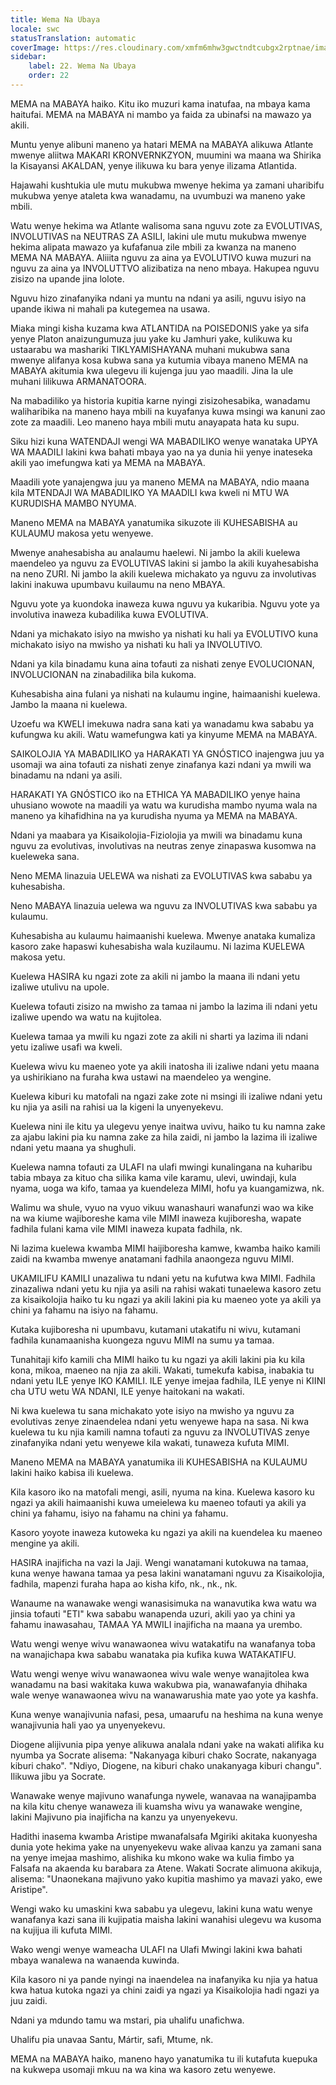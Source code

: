 ```yaml
---
title: Wema Na Ubaya
locale: swc
statusTranslation: automatic
coverImage: https://res.cloudinary.com/xmfm6mhw3gwctndtcubgx2rptnae/image/upload/v1740337243/small_cover_educacion_fundamental_a051170f1c.webp
sidebar:
    label: 22. Wema Na Ubaya
    order: 22
---
```

MEMA na MABAYA haiko. Kitu iko muzuri kama inatufaa, na mbaya kama haitufai. MEMA na MABAYA ni mambo ya faida za ubinafsi na mawazo ya akili.

Muntu yenye alibuni maneno ya hatari MEMA na MABAYA alikuwa Atlante mwenye aliitwa MAKARI KRONVERNKZYON, muumini wa maana wa Shirika la Kisayansi AKALDAN, yenye ilikuwa ku bara yenye ilizama Atlantida.

Hajawahi kushtukia ule mutu mukubwa mwenye hekima ya zamani uharibifu mukubwa yenye ataleta kwa wanadamu, na uvumbuzi wa maneno yake mbili.

Watu wenye hekima wa Atlante walisoma sana nguvu zote za EVOLUTIVAS, INVOLUTIVAS na NEUTRAS ZA ASILI, lakini ule mutu mukubwa mwenye hekima alipata mawazo ya kufafanua zile mbili za kwanza na maneno MEMA NA MABAYA. Aliiita nguvu za aina ya EVOLUTIVO kuwa muzuri na nguvu za aina ya INVOLUTTVO alizibatiza na neno mbaya. Hakupea nguvu zisizo na upande jina lolote.

Nguvu hizo zinafanyika ndani ya muntu na ndani ya asili, nguvu isiyo na upande ikiwa ni mahali pa kutegemea na usawa.

Miaka mingi kisha kuzama kwa ATLANTIDA na POISEDONIS yake ya sifa yenye Platon anaizungumuza juu yake ku Jamhuri yake, kulikuwa ku ustaarabu wa mashariki TIKLYAMISHAYANA muhani mukubwa sana mwenye alifanya kosa kubwa sana ya kutumia vibaya maneno MEMA na MABAYA akitumia kwa ulegevu ili kujenga juu yao maadili. Jina la ule muhani lilikuwa ARMANATOORA.

Na mabadiliko ya historia kupitia karne nyingi zisizohesabika, wanadamu waliharibika na maneno haya mbili na kuyafanya kuwa msingi wa kanuni zao zote za maadili. Leo maneno haya mbili mutu anayapata hata ku supu.

Siku hizi kuna WATENDAJI wengi WA MABADILIKO wenye wanataka UPYA WA MAADILI lakini kwa bahati mbaya yao na ya dunia hii yenye inateseka akili yao imefungwa kati ya MEMA na MABAYA.

Maadili yote yanajengwa juu ya maneno MEMA na MABAYA, ndio maana kila MTENDAJI WA MABADILIKO YA MAADILI kwa kweli ni MTU WA KURUDISHA MAMBO NYUMA.

Maneno MEMA na MABAYA yanatumika sikuzote ili KUHESABISHA au KULAUMU makosa yetu wenyewe.

Mwenye anahesabisha au analaumu haelewi. Ni jambo la akili kuelewa maendeleo ya nguvu za EVOLUTIVAS lakini si jambo la akili kuyahesabisha na neno ZURI. Ni jambo la akili kuelewa michakato ya nguvu za involutivas lakini inakuwa upumbavu kuilaumu na neno MBAYA.

Nguvu yote ya kuondoka inaweza kuwa nguvu ya kukaribia. Nguvu yote ya involutiva inaweza kubadilika kuwa EVOLUTIVA.

Ndani ya michakato isiyo na mwisho ya nishati ku hali ya EVOLUTIVO kuna michakato isiyo na mwisho ya nishati ku hali ya INVOLUTIVO.

Ndani ya kila binadamu kuna aina tofauti za nishati zenye EVOLUCIONAN, INVOLUCIONAN na zinabadilika bila kukoma.

Kuhesabisha aina fulani ya nishati na kulaumu ingine, haimaanishi kuelewa. Jambo la maana ni kuelewa.

Uzoefu wa KWELI imekuwa nadra sana kati ya wanadamu kwa sababu ya kufungwa ku akili. Watu wamefungwa kati ya kinyume MEMA na MABAYA.

SAIKOLOJIA YA MABADILIKO ya HARAKATI YA GNÓSTICO inajengwa juu ya usomaji wa aina tofauti za nishati zenye zinafanya kazi ndani ya mwili wa binadamu na ndani ya asili.

HARAKATI YA GNÓSTICO iko na ETHICA YA MABADILIKO yenye haina uhusiano wowote na maadili ya watu wa kurudisha mambo nyuma wala na maneno ya kihafidhina na ya kurudisha nyuma ya MEMA na MABAYA.

Ndani ya maabara ya Kisaikolojia-Fiziolojia ya mwili wa binadamu kuna nguvu za evolutivas, involutivas na neutras zenye zinapaswa kusomwa na kueleweka sana.

Neno MEMA linazuia UELEWA wa nishati za EVOLUTIVAS kwa sababu ya kuhesabisha.

Neno MABAYA linazuia uelewa wa nguvu za INVOLUTIVAS kwa sababu ya kulaumu.

Kuhesabisha au kulaumu haimaanishi kuelewa. Mwenye anataka kumaliza kasoro zake hapaswi kuhesabisha wala kuzilaumu. Ni lazima KUELEWA makosa yetu.

Kuelewa HASIRA ku ngazi zote za akili ni jambo la maana ili ndani yetu izaliwe utulivu na upole.

Kuelewa tofauti zisizo na mwisho za tamaa ni jambo la lazima ili ndani yetu izaliwe upendo wa watu na kujitolea.

Kuelewa tamaa ya mwili ku ngazi zote za akili ni sharti ya lazima ili ndani yetu izaliwe usafi wa kweli.

Kuelewa wivu ku maeneo yote ya akili inatosha ili izaliwe ndani yetu maana ya ushirikiano na furaha kwa ustawi na maendeleo ya wengine.

Kuelewa kiburi ku matofali na ngazi zake zote ni msingi ili izaliwe ndani yetu ku njia ya asili na rahisi ua la kigeni la unyenyekevu.

Kuelewa nini ile kitu ya ulegevu yenye inaitwa uvivu, haiko tu ku namna zake za ajabu lakini pia ku namna zake za hila zaidi, ni jambo la lazima ili izaliwe ndani yetu maana ya shughuli.

Kuelewa namna tofauti za ULAFI na ulafi mwingi kunalingana na kuharibu tabia mbaya za kituo cha silika kama vile karamu, ulevi, uwindaji, kula nyama, uoga wa kifo, tamaa ya kuendeleza MIMI, hofu ya kuangamizwa, nk.

Walimu wa shule, vyuo na vyuo vikuu wanashauri wanafunzi wao wa kike na wa kiume wajiboreshe kama vile MIMI inaweza kujiboresha, wapate fadhila fulani kama vile MIMI inaweza kupata fadhila, nk.

Ni lazima kuelewa kwamba MIMI haijiboresha kamwe, kwamba haiko kamili zaidi na kwamba mwenye anatamani fadhila anaongeza nguvu MIMI.

UKAMILIFU KAMILI unazaliwa tu ndani yetu na kufutwa kwa MIMI. Fadhila zinazaliwa ndani yetu ku njia ya asili na rahisi wakati tunaelewa kasoro zetu za kisaikolojia haiko tu ku ngazi ya akili lakini pia ku maeneo yote ya akili ya chini ya fahamu na isiyo na fahamu.

Kutaka kujiboresha ni upumbavu, kutamani utakatifu ni wivu, kutamani fadhila kunamaanisha kuongeza nguvu MIMI na sumu ya tamaa.

Tunahitaji kifo kamili cha MIMI haiko tu ku ngazi ya akili lakini pia ku kila kona, mikoa, maeneo na njia za akili. Wakati, tumekufa kabisa, inabakia tu ndani yetu ILE yenye IKO KAMILI. ILE yenye imejaa fadhila, ILE yenye ni KIINI cha UTU wetu WA NDANI, ILE yenye haitokani na wakati.

Ni kwa kuelewa tu sana michakato yote isiyo na mwisho ya nguvu za evolutivas zenye zinaendelea ndani yetu wenyewe hapa na sasa. Ni kwa kuelewa tu ku njia kamili namna tofauti za nguvu za INVOLUTIVAS zenye zinafanyika ndani yetu wenyewe kila wakati, tunaweza kufuta MIMI.

Maneno MEMA na MABAYA yanatumika ili KUHESABISHA na KULAUMU lakini haiko kabisa ili kuelewa.

Kila kasoro iko na matofali mengi, asili, nyuma na kina. Kuelewa kasoro ku ngazi ya akili haimaanishi kuwa umeielewa ku maeneo tofauti ya akili ya chini ya fahamu, isiyo na fahamu na chini ya fahamu.

Kasoro yoyote inaweza kutoweka ku ngazi ya akili na kuendelea ku maeneo mengine ya akili.

HASIRA inajificha na vazi la Jaji. Wengi wanatamani kutokuwa na tamaa, kuna wenye hawana tamaa ya pesa lakini wanatamani nguvu za Kisaikolojia, fadhila, mapenzi furaha hapa ao kisha kifo, nk., nk., nk.

Wanaume na wanawake wengi wanasisimuka na wanavutika kwa watu wa jinsia tofauti "ETI" kwa sababu wanapenda uzuri, akili yao ya chini ya fahamu inawasahau, TAMAA YA MWILI inajificha na maana ya urembo.

Watu wengi wenye wivu wanawaonea wivu watakatifu na wanafanya toba na wanajichapa kwa sababu wanataka pia kufika kuwa WATAKATIFU.

Watu wengi wenye wivu wanawaonea wivu wale wenye wanajitolea kwa wanadamu na basi wakitaka kuwa wakubwa pia, wanawafanyia dhihaka wale wenye wanawaonea wivu na wanawarushia mate yao yote ya kashfa.

Kuna wenye wanajivunia nafasi, pesa, umaarufu na heshima na kuna wenye wanajivunia hali yao ya unyenyekevu.

Diogene alijivunia pipa yenye alikuwa analala ndani yake na wakati alifika ku nyumba ya Socrate alisema: "Nakanyaga kiburi chako Socrate, nakanyaga kiburi chako". "Ndiyo, Diogene, na kiburi chako unakanyaga kiburi changu". Ilikuwa jibu ya Socrate.

Wanawake wenye majivuno wanafunga nywele, wanavaa na wanajipamba na kila kitu chenye wanaweza ili kuamsha wivu ya wanawake wengine, lakini Majivuno pia inajificha na kanzu ya unyenyekevu.

Hadithi inasema kwamba Aristipe mwanafalsafa Mgiriki akitaka kuonyesha dunia yote hekima yake na unyenyekevu wake alivaa kanzu ya zamani sana na yenye imejaa mashimo, alishika ku mkono wake wa kulia fimbo ya Falsafa na akaenda ku barabara za Atene. Wakati Socrate alimuona akikuja, alisema: "Unaonekana majivuno yako kupitia mashimo ya mavazi yako, ewe Aristipe".

Wengi wako ku umaskini kwa sababu ya ulegevu, lakini kuna watu wenye wanafanya kazi sana ili kujipatia maisha lakini wanahisi ulegevu wa kusoma na kujijua ili kufuta MIMI.

Wako wengi wenye wameacha ULAFI na Ulafi Mwingi lakini kwa bahati mbaya wanalewa na wanaenda kuwinda.

Kila kasoro ni ya pande nyingi na inaendelea na inafanyika ku njia ya hatua kwa hatua kutoka ngazi ya chini zaidi ya ngazi ya Kisaikolojia hadi ngazi ya juu zaidi.

Ndani ya mdundo tamu wa mstari, pia uhalifu unafichwa.

Uhalifu pia unavaa Santu, Mártir, safi, Mtume, nk.

MEMA na MABAYA haiko, maneno hayo yanatumika tu ili kutafuta kuepuka na kukwepa usomaji mkuu na wa kina wa kasoro zetu wenyewe.


